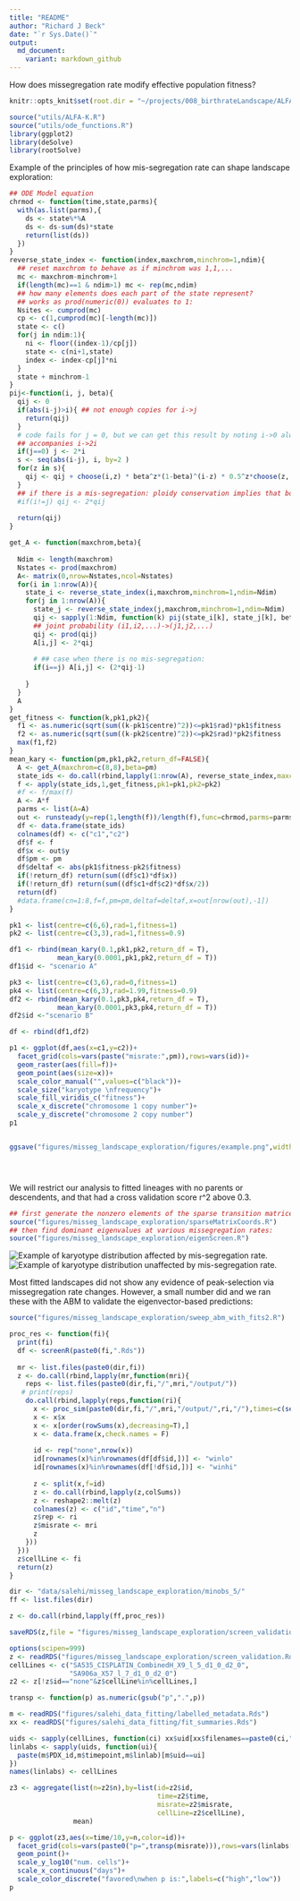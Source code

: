 ```yaml
---
title: "README"
author: "Richard J Beck"
date: "`r Sys.Date()`"
output:
  md_document:
    variant: markdown_github
---
```


How does missegregation rate modify effective population fitness?
```r
knitr::opts_knit$set(root.dir = "~/projects/008_birthrateLandscape/ALFA-K/")
```

```r
source("utils/ALFA-K.R")
source("utils/ode_functions.R")
library(ggplot2)
library(deSolve)
library(rootSolve)
```

Example of the principles of how mis-segregation rate can shape landscape exploration:

```r

## ODE Model equation
chrmod <- function(time,state,parms){
  with(as.list(parms),{
    ds <- state%*%A
    ds <- ds-sum(ds)*state
    return(list(ds))
  })
}
reverse_state_index <- function(index,maxchrom,minchrom=1,ndim){
  ## reset maxchrom to behave as if minchrom was 1,1,...
  mc <- maxchrom-minchrom+1
  if(length(mc)==1 & ndim>1) mc <- rep(mc,ndim)
  ## how many elements does each part of the state represent?
  ## works as prod(numeric(0)) evaluates to 1:
  Nsites <- cumprod(mc)
  cp <- c(1,cumprod(mc)[-length(mc)])
  state <- c()
  for(j in ndim:1){
    ni <- floor((index-1)/cp[j])
    state <- c(ni+1,state)
    index <- index-cp[j]*ni
  }
  state + minchrom-1
}
pij<-function(i, j, beta){
  qij <- 0
  if(abs(i-j)>i){ ## not enough copies for i->j
    return(qij)
  }
  # code fails for j = 0, but we can get this result by noting i->0 always
  ## accompanies i->2i
  if(j==0) j <- 2*i
  s <- seq(abs(i-j), i, by=2 )
  for(z in s){
    qij <- qij + choose(i,z) * beta^z*(1-beta)^(i-z) * 0.5^z*choose(z, (z+i-j)/2)
  }
  ## if there is a mis-segregation: ploidy conservation implies that both daughter cells will emerge simultaneously
  #if(i!=j) qij <- 2*qij
  
  return(qij)
}

get_A <- function(maxchrom,beta){
 
  Ndim <- length(maxchrom)
  Nstates <- prod(maxchrom) 
  A<- matrix(0,nrow=Nstates,ncol=Nstates)
  for(i in 1:nrow(A)){
    state_i <- reverse_state_index(i,maxchrom,minchrom=1,ndim=Ndim)
    for(j in 1:nrow(A)){
      state_j <- reverse_state_index(j,maxchrom,minchrom=1,ndim=Ndim)
      qij <- sapply(1:Ndim, function(k) pij(state_i[k], state_j[k], beta))
      ## joint probability (i1,i2,...)->(j1,j2,...)
      qij <- prod(qij)
      A[i,j] <- 2*qij
      
      # ## case when there is no mis-segregation:
      if(i==j) A[i,j] <- (2*qij-1)
      
    }
  }
  A
}
get_fitness <- function(k,pk1,pk2){
  f1 <- as.numeric(sqrt(sum((k-pk1$centre)^2))<=pk1$rad)*pk1$fitness
  f2 <- as.numeric(sqrt(sum((k-pk2$centre)^2))<=pk2$rad)*pk2$fitness
  max(f1,f2)
}
mean_kary <- function(pm,pk1,pk2,return_df=FALSE){
  A <- get_A(maxchrom=c(8,8),beta=pm)
  state_ids <- do.call(rbind,lapply(1:nrow(A), reverse_state_index,maxchrom=c(8,8),ndim=2))
  f <- apply(state_ids,1,get_fitness,pk1=pk1,pk2=pk2)
  #f <- f/max(f)
  A <- A*f
  parms <- list(A=A)
  out <- runsteady(y=rep(1,length(f))/length(f),func=chrmod,parms=parms)
  df <- data.frame(state_ids)
  colnames(df) <- c("c1","c2")
  df$f <- f
  df$x <- out$y
  df$pm <- pm
  df$deltaf <- abs(pk1$fitness-pk2$fitness)
  if(!return_df) return(sum((df$c1)*df$x))
  if(!return_df) return(sum((df$c1+df$c2)*df$x/2))
  return(df)
  #data.frame(cn=1:8,f=f,pm=pm,deltaf=deltaf,x=out[nrow(out),-1])
}

```

```r
pk1 <- list(centre=c(6,6),rad=1,fitness=1)
pk2 <- list(centre=c(3,3),rad=1,fitness=0.9)

df1 <- rbind(mean_kary(0.1,pk1,pk2,return_df = T),
            mean_kary(0.0001,pk1,pk2,return_df = T))
df1$id <- "scenario A"

pk3 <- list(centre=c(3,6),rad=0,fitness=1)
pk4 <- list(centre=c(6,3),rad=1.99,fitness=0.9)
df2 <- rbind(mean_kary(0.1,pk3,pk4,return_df = T),
            mean_kary(0.0001,pk3,pk4,return_df = T))
df2$id <-"scenario B"

df <- rbind(df1,df2)

p1 <- ggplot(df,aes(x=c1,y=c2))+
  facet_grid(cols=vars(paste("misrate:",pm)),rows=vars(id))+
  geom_raster(aes(fill=f))+
  geom_point(aes(size=x))+
  scale_color_manual("",values=c("black"))+
  scale_size("karyotype \nfrequency")+
  scale_fill_viridis_c("fitness")+
  scale_x_discrete("chromosome 1 copy number")+
  scale_y_discrete("chromosome 2 copy number")
p1


ggsave("figures/misseg_landscape_exploration/figures/example.png",width = 4,height=3,units="in")





```




We will restrict our analysis to fitted lineages with no parents or descendents, and that had a cross validation score r^2 above 0.3. 

```r
## first generate the nonzero elements of the sparse transition matrices:
source("figures/misseg_landscape_exploration/sparseMatrixCoords.R")
## then find dominant eigenvalues at various missegregation rates:
source("figures/misseg_landscape_exploration/eigenScreen.R")

```


![Example of karyotype distribution affected by mis-segregation rate.](screen_ims/SA535_CISPLATIN_CombinedH_X9_l_5_d1_0_d2_0.png)
![Example of karyotype distribution unaffected by mis-segregation rate.](screen_ims/SA609UnBU_X7_l_6_d1_0_d2_0.png)

Most fitted landscapes did not show any evidence of peak-selection via missegregation rate changes. However, a small number did and we ran these with the ABM to validate the eigenvector-based predictions:

```r
source("figures/misseg_landscape_exploration/sweep_abm_with_fits2.R")
```

```r

proc_res <- function(fi){
  print(fi)
  df <- screenR(paste0(fi,".Rds"))
  
  mr <- list.files(paste0(dir,fi))
  z <- do.call(rbind,lapply(mr,function(mri){
    reps <- list.files(paste0(dir,fi,"/",mri,"/output/"))
   # print(reps)
    do.call(rbind,lapply(reps,function(ri){
      x <- proc_sim(paste0(dir,fi,"/",mri,"/output/",ri,"/"),times=c(seq(0,10000,500)))
      x <- x$x
      x <- x[order(rowSums(x),decreasing=T),]
      x <- data.frame(x,check.names = F)
      
      id <- rep("none",nrow(x))
      id[rownames(x)%in%rownames(df[df$id,])] <- "winlo"
      id[rownames(x)%in%rownames(df[!df$id,])] <- "winhi"
      
      z <- split(x,f=id)
      z <- do.call(rbind,lapply(z,colSums))
      z <- reshape2::melt(z)
      colnames(z) <- c("id","time","n")
      z$rep <- ri
      z$misrate <- mri
      z
    }))
  }))
  z$cellLine <- fi
  return(z)
}

dir <- "data/salehi/misseg_landscape_exploration/minobs_5/"
ff <- list.files(dir)

z <- do.call(rbind,lapply(ff,proc_res))

saveRDS(z,file = "figures/misseg_landscape_exploration/screen_validation.Rds")

```

```r
options(scipen=999)
z <- readRDS("figures/misseg_landscape_exploration/screen_validation.Rds")
cellLines <- c("SA535_CISPLATIN_CombinedH_X9_l_5_d1_0_d2_0",
               "SA906a_X57_l_7_d1_0_d2_0")
z2 <- z[!z$id=="none"&z$cellLine%in%cellLines,]

transp <- function(p) as.numeric(gsub("p",".",p))

m <- readRDS("figures/salehi_data_fitting/labelled_metadata.Rds")
xx <- readRDS("figures/salehi_data_fitting/fit_summaries.Rds")

uids <- sapply(cellLines, function(ci) xx$uid[xx$filenames==paste0(ci,".Rds")][1])
linlabs <- sapply(uids, function(ui){
  paste(m$PDX_id,m$timepoint,m$linlab)[m$uid==ui]
})
names(linlabs) <- cellLines

z3 <- aggregate(list(n=z2$n),by=list(id=z2$id,
                                     time=z2$time,
                                     misrate=z2$misrate,
                                     cellLine=z2$cellLine),
                mean)

p <- ggplot(z3,aes(x=time/10,y=n,color=id))+
  facet_grid(cols=vars(paste0("p=",transp(misrate))),rows=vars(linlabs[cellLine]))+
  geom_point()+
  scale_y_log10("num. cells")+
  scale_x_continuous("days")+
  scale_color_discrete("favored\nwhen p is:",labels=c("high","low"))
p

```

